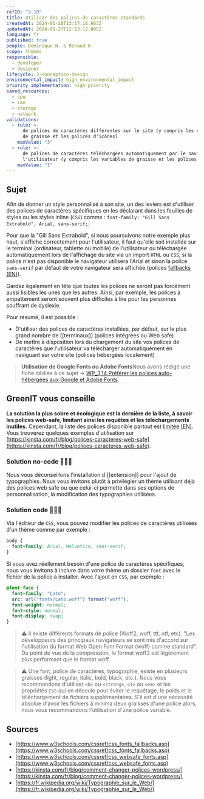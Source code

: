 ```yaml
---
refID: "3.10"
title: Utiliser des polices de caractères standards
createdAt: 2024-01-20T13:17:16.663Z
updatedAt: 2024-01-27T12:13:12.005Z
language: fr
published: true
people: Dominique N. & Renaud H.
scope: themes
responsible:
  - developer
  - designer
lifecycle: 3-conception-design
environmental_impact: high_environmental_impact
priority_implementation: high_priority
saved_resources:
  - cpu
  - ram
  - storage
  - network
validations:
  - rule: >-
      de polices de caractères différentes sur le site (y compris les variables
      de graisse et les polices d'icônes)
    maxValue: "3"
  - rule: >-
      de polices de caractères téléchargées automatiquement par le navigateur de
      l'utilisateur (y compris les variables de graisse et les polices d'icônes)
    maxValue: "1"
---
```


## Sujet

Afin de donner un style personnalisé à son site, un des leviers est d'utiliser des polices de caractères spécifiques en les déclarant dans les feuilles de styles ou les styles inline (`CSS`) comme : `font-family: "Gill Sans Extrabold", Arial, sans-serif;`.

Pour que la "Gill Sans Extrabold", si nous poursuivons notre exemple plus haut, s'affiche correctement pour l'utilisateur, il faut qu'elle soit installée sur le terminal (ordinateur, tablette ou mobile) de l'utilisateur ou téléchargée automatiquement lors de l'affichage du site via un import `HTML` ou `CSS`, si la police n'est pas disponible le navigateur utilisera l'Arial et sinon la police `sans-serif` par défaut de votre navigateur sera affichée (polices [fallbacks (EN)](https://www.w3schools.com/cssref/css_fonts_fallbacks.asp)).

Gardez également en tête que toutes les polices ne seront pas forcément aussi lisibles les unes que les autres. Ainsi, par exemple, les polices à empattement seront souvent plus difficiles à lire pour les personnes souffrant de dyslexie.

Pour résumé, il est possible :

- D'utiliser des polices de caractères installées, par défaut, sur le plus grand nombre de \[\[terminaux]] (polices intégrées ou Web safe)
- De mettre à disposition lors du chargement du site vos polices de caractères que l'utilisateur va télécharger automatiquement en naviguant sur votre site (polices hébergées localement)

> **Utilisation de Google Fonts ou Adobe Fonts**Nous avons rédigé une fiche dédiée à ce sujet → [WP_3.14 Préférer les polices auto-hébergées aux Google et Adobe Fonts](WP_3.14-preferer-l-utilisation-de-polices-auto-hebergees-aux-polices-cdn.md).

## GreenIT vous conseille

**La solution la plus sobre et écologique est la dernière de la liste, à savoir les polices web-safe, limitant ainsi les requêtes et les téléchargements inutiles.** Cependant, la liste des polices disponible partout est [limitée (EN)](https://www.w3schools.com/cssref/css_websafe_fonts.asp). Vous trouverez quelques exemples d'utilisation sur [https://kinsta.com/fr/blog/polices-caracteres-web-safe](https://kinsta.com/fr/blog/polices-caracteres-web-safe).

### Solution no-code 🌱🌱🌱

Nous vous déconseillons l'installation d'\[\[extension]] pour l'ajout de typographies. Nous vous invitons plutôt à privilégier un thème utilisant déjà des polices web safe ou que celui-ci permette dans ses options de personnalisation, la modification des typographies utilisées.

### Solution code 🌱🌱🌱

Via l'éditeur de `CSS`, vous pouvez modifier les polices de caractères utilisées d'un thème comme par exemple :

```css
body {
  font-family: Arial, Helvetica, sans-serif;
}
```

Si vous avez réellement besoin d'une police de caractères spécifiques, nous vous invitons à inclure dans votre thème un dossier `font` avec le fichier de la police à installer. Avec l'ajout en `CSS`, par exemple :

```css
@font-face {
  font-family: "Lato";
  src: url("fonts/Lato.woff") format("woff");
  font-weight: normal;
  font-style: normal;
  font-display: swap;
}
```

> ⚠️ Il existe différents formats de police (Woff2, woff, ttf, otf, etc). "Les développeurs des principaux navigateurs se sont mis d'accord sur l'utilisation du format Web Open Font Format (woff) comme standard". Du point de vue de la compression, le format woff2 est légèrement plus performant que le format woff.

> ⚠️ Une font, police de caractères, typographie, existe en plusieurs graisses (light, regular, italic, bold, black, etc.). Nous vous recommandons d'utiliser `<b>` ou `<strong>`, `<i>` ou `<em>` et les propriétés `CSS` qui en découle pour éviter le requêtage, le poids et le téléchargement de fichiers supplémentaires. S'il est d'une nécessité absolue d'avoir les fichiers à minima deux graisses d'une police alors, nous vous recommandons l'utilisation d'une police variable.

## Sources

- [https://www.w3schools.com/cssref/css_fonts_fallbacks.asp](https://www.w3schools.com/cssref/css_fonts_fallbacks.asp)
- [https://www.w3schools.com/cssref/css_websafe_fonts.asp](https://www.w3schools.com/cssref/css_websafe_fonts.asp)
- [https://kinsta.com/fr/blog/comment-changer-polices-wordpress/](https://kinsta.com/fr/blog/comment-changer-polices-wordpress/)
- [https://fr.wikipedia.org/wiki/Typographie_sur_le_Web/](https://fr.wikipedia.org/wiki/Typographie_sur_le_Web/)
